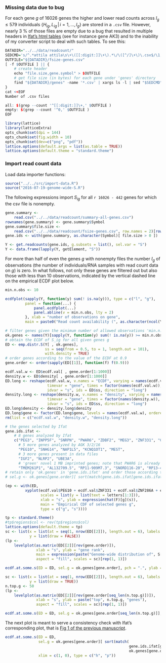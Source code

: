 ### Missing data due to bug

For each gene $g$ of 16026 genes the higher and lower read counts across $I_g\le 579$ individuals $\{H_{ig}, L_{ig} \,|\, i=1,...,I_g\}$ are stored in a `.csv` file.  However, nearly 3 % of those files are empty due to a bug that resulted in multiple headers in [Ifat's html tables][ifat] (see for instance gene AK3) and to the inability of my converter script to deal with such tables.  To see this:

```r
DATADIR="../../data/readcount/"
SEDCMD='s/^.*attila attila\s\+\([[:digit:]]\+\).*\/\([^/]\+\)\.csv$/\1,\2/'
OUTFILE="${DATADIR}/fsize-genes.csv"
[ -f $OUTFILE ] || {
    # create header
    echo "file.size,gene.symbol" > $OUTFILE
    # get file size (in bytes) for each gene under 'genes' directory
    find "${DATADIR}/genes" -name '*.csv' | xargs ls -l | sed "$SEDCMD" >> $OUTFILE
}
cat <<EOF
Number of .csv files

all: $(grep --count '^[[:digit:]]\+,' $OUTFILE )
empty: $(grep --count '^0,' $OUTFILE )
EOF
```

```r
library(lattice)
library(latticeExtra)
opts_chunk$set(dpi = 144)
opts_chunk$set(fig.width = 10)
opts_chunk$set(dev=c("png", "pdf"))
lattice.options(default.args = list(as.table = TRUE))
lattice.options(default.theme = "standard.theme")
```

### Import read count data

Load data importer functions:
```r
source("../../src/import-data.R")
source("2016-07-19-genome-wide-S.R")
```

The following expressions import $S_{ig}$ for all `r 16026 - 442` genes for which the csv file is nonempty.

```r
gene.summary <-
    read.csv("../../data/readcount/summary-all-genes.csv")
rownames(gene.summary) <- gene.summary$Symbol
gene.summary$file.size <-
    read.csv("../../data/readcount/fsize-genes.csv", row.names = 2)[rownames(gene.summary), , drop = TRUE]
gene.ids <- with(gene.summary, as.character(Symbol)[ file.size > 0 ])
```

```r
Y <- get.readcounts(gene.ids, g.subsets = list(), sel.var = "S")
Y <- data.frame(lapply(Y, getElement, "S"))
```

For more than half of even the genes $g$ with nonempty files the number $I_g$ of observations (the number of individuals/RNA samples with read count data on $g$) is zero.  In what follows, not only these genes are filtered out but also those with less than 10 observations, indicated by the vertical dashed line on the empirical ECDF plot below.

```r
min.n.obs <- 10
```
```r
ecdfplot(sapply(Y, function(y) sum(! is.na(y))), type = c("l", "g"),
         panel = function(...) {
             panel.ecdfplot(...)
             panel.abline(v = min.n.obs, lty = 2)
         }, xlab = "number of observations on gene",
         main = paste0("Read count availability (", as.character(ncol(Y)), " genes)"))
```

```r
# filter genes given the minimum number of allowed observations 'min.n.obs'
ok.genes <- names(Y)[sapply(Y, function(y) sum(! is.na(y)) >= min.n.obs)]
# obtain the ECDF of S_ig for all given genes g
ED <- emp.distr.S(Y[ , ok.genes],
                  ss = seq(from = 0.5, to = 1, length.out = 101),
                  with.density = TRUE)
# order genes according to the value of the ECDF at 0.9
gene.order <- order(sapply(ED[[1]], function(f) f(0.9)))
```

```r
ecdf.val.w <- ED$ecdf.val[ , gene.order[1:1000]]
density.w <- ED$density[ , gene.order[1:1000]]
ED.long <- reshape(ecdf.val.w, v.names = "ECDF", varying = names(ecdf.val.w),
                   timevar = "gene", times = factor(names(ecdf.val.w)),
                   idvar = "s", ids = ED$ss, direction = "long")
density.long <- reshape(density.w, v.names = "density", varying = names(density.w),
                   timevar = "gene", times = factor(names(density.w)),
                   idvar = "s", ids = ED$ss, direction = "long")
ED.long$density <- density.long$density
ED.long$gene <- factor(ED.long$gene, levels = names(ecdf.val.w), ordered = TRUE)
rm(list = c("ecdf.val.w", "density.w", "density.long"))
```

```r
# the genes selected by Ifat
gene.ids.ifat <-
    # 8 genes analyzed by Ifat
    c("PEG3", "INPP5F", "SNRPN", "PWAR6", "ZDBF2", "MEG3", "ZNF331", "GRB10",
      # 5 more genes analyzed by AGK 3/2/16
      "PEG10", "SNHG14", "NAP1L5", "KCNQ1OT1", "MEST",
      # 3 more genes present in data files
      "IGF2", "NLRP2", "UBE3A",
      # 'green' novel 1 MB imprinted genes; note that PWAR6 is already included above
      "TMEM261P1", "AL132709.5", "RP11-909M7.3", "SNORD116-20", "RP13-487P22.1", "hsa-mir-335", "PWRN1")
# retain only 'ok.genes' in 'gene.ids.ifat' and order those according to ECDF at 0.9
# sel.g <- ok.genes[gene.order][ sort(match(gene.ids.ifat[gene.ids.ifat %in% ok.genes[gene.order]], ok.genes[gene.order])) ]
```

```r
(ep <- with(ED,
         xyplot(ecdf.val$PEG10 + ecdf.val$ZNF331 + ecdf.val$ZNF286A + ecdf.val$MAPK9 ~ ss,
                scales = list(y = list(text = letters[1:3])),
                xlab = "s", ylab = expression(hat(F)[g](s)),
                main = "Empirical CDF of selected genes g",
                type = c("g", "s"))))
```

```r
tp <- standard.theme()
#tp$regions$col <- rev(tp$regions$col)
lattice.options(default.theme = tp)
sc <- list(x = list(at = seq(1, nrow(ED[[2]]), length.out = 6), labels = 5:10 / 10),
           y = list(draw = FALSE))
(lp <-
    levelplot(as.matrix(ED[[2]][rev(gene.order)]),
              xlab = "s", ylab = "gene rank",
              main = expression(paste("Genome-wide distribution of", S[g])),
              aspect = "fill", scales = sc)[rep(1, 1)])
```

```r
ecdf.at.some.s(ED = ED, sel.g = ok.genes[gene.order], pch = ".", ylab = "gene rank")
```

```r
sc <- list(x = list(at = seq(1, nrow(ED[[2]]), length.out = 6), labels = 5:10 / 10),
           y = list(draw = TRUE))
n.top.g <- 50
(lp <-
    levelplot(as.matrix(ED[[2]][rev(gene.order[seq_len(n.top.g)])]),
              xlab = "s", ylab = paste("top", n.top.g, "genes"),
              aspect = "fill", scales = sc)[rep(1, 1)])
```

```r
ecdf.at.some.s(ED = ED, sel.g = ok.genes[gene.order[seq_len(n.top.g)]], ylab = "gene rank", type = c("g", "p"))
```

The next plot is meant to serve a consistency check with Ifat's corresponding plot, that is [Fig 1 of the previous manuscript][Fig 1].

```r
ecdf.at.some.s(ED = ED,
               sel.g = ok.genes[gene.order][ sort(match(
                                                        gene.ids.ifat[gene.ids.ifat %in% ok.genes[gene.order]],
                                                        ok.genes[gene.order])) ],
               xlim = c(1, 0), type = c("h", "p"))
```



[ifat]: http://katahdin.mssm.edu/ifat/web/cm/home
[Fig 1]: https://docs.google.com/presentation/d/1YvpA1AJ-zzir1Iw0F25tO9x8gkSAzqaO4fjB7K3zBhE/edit#slide=id.p4
